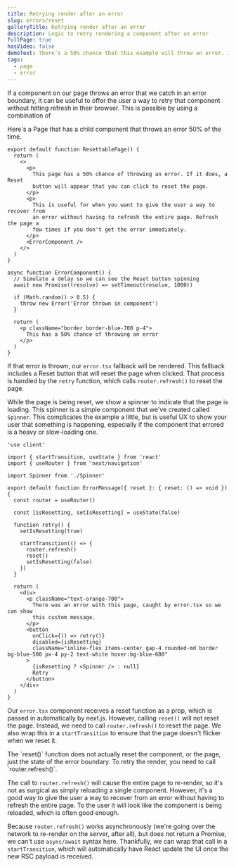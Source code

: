 ```yaml
---
title: Retrying render after an error
slug: errors/reset
galleryTitle: Retrying render after an error
description: Logic to retry rendering a component after an error
fullPage: true
hasVideo: false
demoText: There's a 50% chance that this example will throw an error. If it does, a Reset button will appear that you can click to reset the page. Otherwise, hit the refresh button above the iframe to try it again.
tags:
  - page
  - error
---
```


If a component on our page throws an error that we catch in an error boundary, it can be useful to offer the user a way to retry that component without hitting refresh in their browser. This is possible by using a combination of

Here's a Page that has a child component that throws an error 50% of the time.

```page.tsx
export default function ResettablePage() {
  return (
    <>
      <p>
        This page has a 50% chance of throwing an error. If it does, a Reset
        button will appear that you can click to reset the page.
      </p>
      <p>
        This is useful for when you want to give the user a way to recover from
        an error without having to refresh the entire page. Refresh the page a
        few times if you don't get the error immediately.
      </p>
      <ErrorComponent />
    </>
  )
}

async function ErrorComponent() {
  // Simulate a delay so we can see the Reset button spinning
  await new Promise((resolve) => setTimeout(resolve, 1000))

  if (Math.random() > 0.5) {
    throw new Error('Error thrown in component')
  }

  return (
    <p className="border border-blue-700 p-4">
      This has a 50% chance of throwing an error
    </p>
  )
}
```

If that error is thrown, our `error.tsx` fallback will be rendered. This fallback includes a Reset button that will reset the page when clicked. That process is handled by the `retry` function, which calls `router.refresh()` to reset the page.

While the page is being reset, we show a spinner to indicate that the page is loading. This spinner is a simple component that we've created called `Spinner`. This complicates the example a little, but is useful UX to show your user that something is happening, especially if the component that errored is a heavy or slow-loading one.

```error.tsx
'use client'

import { startTransition, useState } from 'react'
import { useRouter } from 'next/navigation'

import Spinner from './Spinner'

export default function ErrorMessage({ reset }: { reset: () => void }) {
  const router = useRouter()

  const [isResetting, setIsResetting] = useState(false)

  function retry() {
    setIsResetting(true)

    startTransition(() => {
      router.refresh()
      reset()
      setIsResetting(false)
    })
  }

  return (
    <div>
      <p className="text-orange-700">
        There was an error with this page, caught by error.tsx so we can show
        this custom message.
      </p>
      <button
        onClick={() => retry()}
        disabled={isResetting}
        className="inline-flex items-center gap-4 rounded-md border bg-blue-500 px-4 py-2 text-white hover:bg-blue-600"
      >
        {isResetting ? <Spinner /> : null}
        Retry
      </button>
    </div>
  )
}

```

Our `error.tsx` component receives a reset function as a prop, which is passed in automatically by next.js. However, calling `reset()` will not reset the page. Instead, we need to call `router.refresh()` to reset the page. We also wrap this in a `startTransition` to ensure that the page doesn't flicker when we reset it.

<Callout type="warning">
  The `reset()` function does not actually reset the component, or the page,
  just the state of the error boundary. To retry the render, you need to call
  `router.refresh()`.
</Callout>

The call to `router.refresh()` will cause the entire page to re-render, so it's not as surgical as simply reloading a single component. However, it's a good way to give the user a way to recover from an error without having to refresh the entire page. To the user it will look like the component is being reloaded, which is often good enough.

Because `router.refresh()` works asynchronously (we're going over the network to re-render on the server, after all), but does not return a Promise, we can't use `async/await` syntax here. Thankfully, we can wrap that call in a `startTransition`, which will automatically have React update the UI once the new RSC payload is received.
